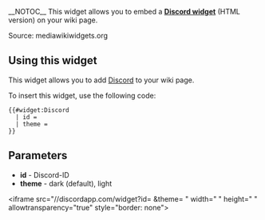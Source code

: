 <noinclude>__NOTOC__
This widget allows you to embed a '''[https://blog.discordapp.com/add-the-discord-widget-to-your-site/ Discord widget]''' (HTML version) on your wiki page.

Source: mediawikiwidgets.org

== Using this widget ==
This widget allows you to add [https://blog.discordapp.com/add-the-discord-widget-to-your-site/ Discord] to your wiki page.

To insert this widget, use the following code:

 <nowiki>{{#widget:Discord
  | id =
  | theme =
}}</nowiki>

== Parameters ==
* '''id''' - Discord-ID 
* '''theme''' - dark (default), light

</noinclude><includeonly><iframe src="//discordapp.com/widget?id=<!--{$id|escape:'html'}-->&theme=<!--{$theme|default:"dark"}-->" width="<!--{$width|default:"350"}-->" height="<!--{$height|default:"500"}-->" allowtransparency="true" style="border: none"></iframe></includeonly>
